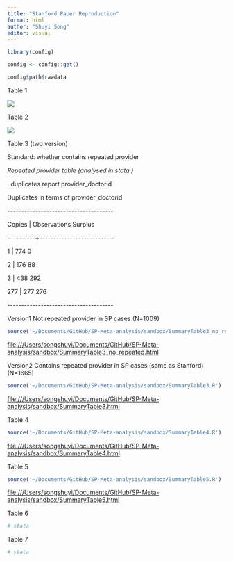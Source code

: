```yaml
---
title: "Stanford Paper Reproduction"
format: html
author: "Shuyi Song"
editor: visual
---
```


```r
library(config)

config <- config::get()

config$path$rawdata
```

Table 1

![](sandbox/images/Screenshot%202023-05-25%20at%2020.07.58-01.png)

Table 2

![](sandbox/images/Screenshot%202023-05-25%20at%2020.08.14.png)

Table 3 (two version)

Standard: whether contains repeated provider

*Repeated provider table (analysed in stata )*

. duplicates report provider_doctorid

Duplicates in terms of provider_doctorid

\-\-\-\-\-\-\-\-\-\-\-\-\-\-\-\-\-\-\-\-\-\-\-\-\-\-\-\-\-\-\-\-\-\-\-\-\--

Copies \| Observations Surplus

\-\-\-\-\-\-\-\-\--+\-\-\-\-\-\-\-\-\-\-\-\-\-\-\-\-\-\-\-\-\-\-\-\-\-\--

1 \| 774 0

2 \| 176 88

3 \| 438 292

277 \| 277 276

\-\-\-\-\-\-\-\-\-\-\-\-\-\-\-\-\-\-\-\-\-\-\-\-\-\-\-\-\-\-\-\-\-\-\-\-\--

Version1 Not repeated provider in SP cases (N=1009)

```r

source('~/Documents/GitHub/SP-Meta-analysis/sandbox/SummaryTable3_no_repeated.R)

```

<file:///Users/songshuyi/Documents/GitHub/SP-Meta-analysis/sandbox/SummaryTable3_no_repeated.html>

Version2 Contains repeated provider in SP cases (same as Stanford) (N=1665)

```r

source('~/Documents/GitHub/SP-Meta-analysis/sandbox/SummaryTable3.R')

```

<file:///Users/songshuyi/Documents/GitHub/SP-Meta-analysis/sandbox/SummaryTable3.html>

Table 4

```r

source('~/Documents/GitHub/SP-Meta-analysis/sandbox/SummaryTable4.R')

```

<file:///Users/songshuyi/Documents/GitHub/SP-Meta-analysis/sandbox/SummaryTable4.html>

Table 5

```r

source('~/Documents/GitHub/SP-Meta-analysis/sandbox/SummaryTable5.R')
```

<file:///Users/songshuyi/Documents/GitHub/SP-Meta-analysis/sandbox/SummaryTable5.html>

Table 6

```r

# stata
```

Table 7

```r
# stata
```
